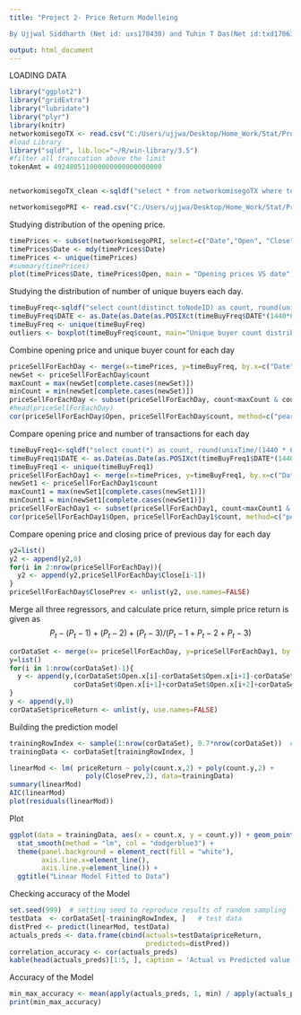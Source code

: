 ```yaml
---
title: "Project 2- Price Return Modelleing

By Ujjwal Siddharth (Net id: uxs170430) and Tuhin T Das(Net id:txd170630)"

output: html_document
---
```





LOADING DATA
```r


library("ggplot2")
library("gridExtra")
library("lubridate")
library("plyr")
library(knitr)
networkomisegoTX <- read.csv("C:/Users/ujjwa/Desktop/Home_Work/Stat/Project/Our token/networkomisegoTX.txt", sep="")
#load Library 
library("sqldf", lib.loc="~/R/win-library/3.5")
#filter all transcation above the limit
tokenAmt = 492480511000000000000000000


networkomisegoTX_clean <-sqldf("select * from networkomisegoTX where tokenAmount<'$tokenAmt' order by tokenAmount desc")

networkomisegoPRI <- read.csv("C:/Users/ujjwa/Desktop/Home_Work/Stat/Project/Our token/OMISEGO", sep="")
```



Studying distribution of the opening price.
```r

timePrices <- subset(networkomisegoPRI, select=c("Date","Open", "Close"))
timePrices$Date <- mdy(timePrices$Date)
timePrices <- unique(timePrices)
#summary(timePrices)
plot(timePrices$Date, timePrices$Open, main = "Opening prices VS date", xlab = "Date", ylab="Open price")
```

Studying the distribution of number of unique buyers each day.

```r
timeBuyFreq<-sqldf("select count(distinct toNodeID) as count, round(unixTime/(1440 * 60)) as DATE from networkomisegoTX_clean group by round(unixTime/(1440* 60)) order by unixTime")
timeBuyFreq$DATE <- as.Date(as.Date(as.POSIXct(timeBuyFreq$DATE*(1440*60), origin="1970-01-01")), "%Y-%m-%d")
timeBuyFreq <- unique(timeBuyFreq)
outliers <- boxplot(timeBuyFreq$count, main="Unique buyer count distribution", ylab="unique buyer count")$out
```


Combine opening price and unique buyer count for each day
```r
priceSellForEachDay <- merge(x=timePrices, y=timeBuyFreq, by.x=c("Date"), by.y = c("DATE"))
newSet <- priceSellForEachDay$count
maxCount = max(newSet[complete.cases(newSet)])
minCount = min(newSet[complete.cases(newSet)])
priceSellForEachDay <- subset(priceSellForEachDay, count<maxCount & count>minCount)
#head(priceSellForEachDay)
cor(priceSellForEachDay$Open, priceSellForEachDay$count, method=c("pearson", "kendall", "spearman"))
```


Compare opening price and number of transactions for each day
```r
timeBuyFreq1<-sqldf("select count(*) as count, round(unixTime/(1440 * 60)) as DATE from networkomisegoTX_clean group by round(unixTime/(1440* 60)) order by unixTime")
timeBuyFreq1$DATE <- as.Date(as.Date(as.POSIXct(timeBuyFreq1$DATE*(1440*60), origin="1970-01-01")), "%Y-%m-%d")
timeBuyFreq1 <- unique(timeBuyFreq1)
priceSellForEachDay1 <- merge(x=timePrices, y=timeBuyFreq1, by.x=c("Date"), by.y = c("DATE"))
newSet1 <- priceSellForEachDay1$count
maxCount1 = max(newSet1[complete.cases(newSet1)])
minCount1 = min(newSet1[complete.cases(newSet1)])
priceSellForEachDay1 <- subset(priceSellForEachDay1, count<maxCount1 & count>minCount1)
cor(priceSellForEachDay1$Open, priceSellForEachDay1$count, method=c("pearson", "kendall", "spearman"))
```

Compare opening price and closing price of previous day for each day
```r

y2=list()
y2 <- append(y2,0)
for(i in 2:nrow(priceSellForEachDay)){
  y2 <- append(y2,priceSellForEachDay$Close[i-1])
}
priceSellForEachDay$ClosePrev <- unlist(y2, use.names=FALSE)
```


Merge all three regressors, and calculate price return, simple price return is given as  $$P_t − (P_t − 1)+(P_t − 2)+(P_t − 3)/(P_t − 1+P_t − 2+P_t − 3)$$
```r
corDataSet <- merge(x= priceSellForEachDay, y=priceSellForEachDay1, by.x=c("Date"), by.y=c("Date"))
y=list()
for(i in 1:nrow(corDataSet)-1){
  y <- append(y,(corDataSet$Open.x[i]-corDataSet$Open.x[i+1]-corDataSet$Open.x[i+2]-corDataSet$Open.x[i+3])/
                corDataSet$Open.x[i+1]+corDataSet$Open.x[i+2]+corDataSet$Open.x[i+3])
}
y <- append(y,0)
corDataSet$priceReturn <- unlist(y, use.names=FALSE)
```


Building the prediction model
```r
trainingRowIndex <- sample(1:nrow(corDataSet), 0.7*nrow(corDataSet))  # row indices for training data
trainingData <- corDataSet[trainingRowIndex, ]

linearMod <- lm( priceReturn ~ poly(count.x,2) + poly(count.y,2) + 
                   poly(ClosePrev,2), data=trainingData) 
summary(linearMod)
AIC(linearMod)
plot(residuals(linearMod))
```


Plot
```r
ggplot(data = trainingData, aes(x = count.x, y = count.y)) + geom_point()  +
  stat_smooth(method = "lm", col = "dodgerblue3") +
  theme(panel.background = element_rect(fill = "white"),
        axis.line.x=element_line(),
        axis.line.y=element_line()) +
  ggtitle("Linear Model Fitted to Data")
```



Checking accuracy of the Model
```r
set.seed(999)  # setting seed to reproduce results of random sampling
testData  <- corDataSet[-trainingRowIndex, ]   # test data
distPred <- predict(linearMod, testData)
actuals_preds <- data.frame(cbind(actuals=testData$priceReturn, 
                                  predicteds=distPred))
correlation_accuracy <- cor(actuals_preds)
kable(head(actuals_preds)[1:5, ], caption = 'Actual vs Predicted value')
```

Accuracy of the Model
```r
min_max_accuracy <- mean(apply(actuals_preds, 1, min) / apply(actuals_preds, 1, max)) 
print(min_max_accuracy)
```
